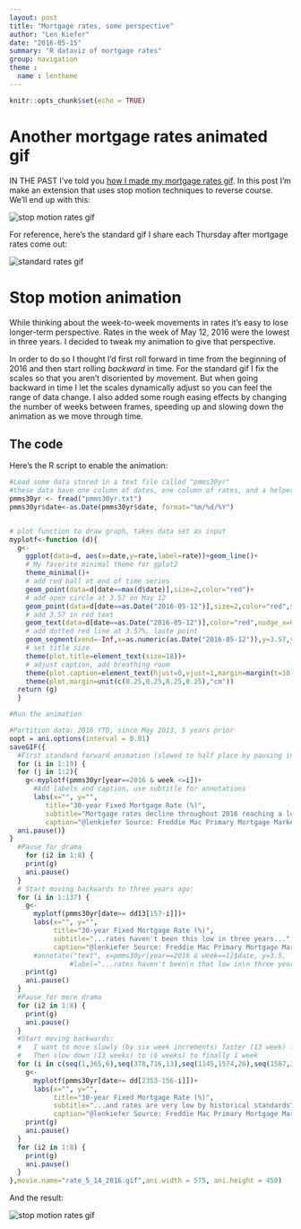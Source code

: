 ```yaml
---
layout: post
title: "Mortgage rates, some perspective"
author: "Len Kiefer"
date: "2016-05-15"
summary: "R dataviz of mortgage rates"
group: navigation
theme :
  name : lentheme
---
```


```r
knitr::opts_chunk$set(echo = TRUE)
```
# Another mortgage rates animated gif

IN THE PAST I've told you [how I made my mortgage rates gif]({% post_url 2016-03-10-mortgage-rates-gif %}). In this post I'm make an extension that uses stop motion techniques to reverse course. We'll end up with this:

<img src="{{ site.url }}/img/charts_may_15_2016/rate_5_14_2016.gif" alt="stop motion rates gif"/>

For reference, here's the standard gif I share each Thursday after mortgage rates come out:

<img src="{{ site.url }}/img/charts_may_15_2016/rate_5_12_2016.gif" alt="standard rates gif"/>

# Stop motion animation

While thinking about the week-to-week movements in rates it's easy to lose longer-term perspective.  Rates in the week of May 12, 2016 were the lowest in three years.  I decided to tweak my animation to give that perspective.

In order to do so I thought I'd first roll forward in time from the beginning of 2016 and then start rolling *backward* in time.  For the standard gif I fix the scales so that you aren't disoriented by movement. But when going backward in time I let the scales dynamically adjust so you can feel the range of data change. I also added some rough easing effects by changing the number of weeks between frames, speeding up and slowing down the animation as we move through time.

## The code

Here's the R script to enable the animation:

```r
#Load some data stored in a text file called "pmms30yr"
#these data have one column of dates, one column of rates, and a helper column called year
pmms30yr <- fread("pmms30yr.txt")
pmms30yr$date<-as.Date(pmms30yr$date, format="%m/%d/%Y")


# plot function to draw graph, takes data set as input
myplotf<-function (d){
  g<-
    ggplot(data=d, aes(x=date,y=rate,label=rate))+geom_line()+
    # My favorite minimal theme for gplot2
    theme_minimal()+
    # add red ball at end of time series
    geom_point(data=d[date==max(d$date)],size=2,color="red")+  
    # add open circle at 3.57 on May 12
    geom_point(data=d[date==as.Date("2016-05-12")],size=2,color="red",shape=1)+ 
    # add 3.57 in red text
    geom_text(data=d[date==as.Date("2016-05-12")],color="red",nudge_x=0.25,hjust=-0.2)+
    # add dotted red line at 3.57%, laste point
    geom_segment(xend=-Inf,x=as.numeric(as.Date("2016-05-12")),y=3.57,yend=3.57,color="red",linetype=2)+
    # set title size
    theme(plot.title=element_text(size=18))+
    # adjust caption, add breathing room
    theme(plot.caption=element_text(hjust=0,vjust=1,margin=margin(t=10)))+
    theme(plot.margin=unit(c(0.25,0.25,0.25,0.25),"cm"))
  return (g)
  }

#Run the animation

#Partition data: 2016 YTD, since May 2013, 5 years prior
oopt = ani.options(interval = 0.01)
saveGIF({
  #First standard forward animation (slowed to half place by pausing in J:
  for (i in 1:19) {
  for (j in 1:2){
    g<-myplotf(pmms30yr[year==2016 & week <=i])+
      #Add labels and caption, use subtitle for annotations
      labs(x="", y="",
         title="30-year Fixed Mortgage Rate (%)",
         subtitle="Mortgage rates decline throughout 2016 reaching a low on May 12...",
         caption="@lenkiefer Source: Freddie Mac Primary Mortgage Market Survey")
  ani.pause()}
}
  #Pause for drama
    for (i2 in 1:8) {
    print(g)
    ani.pause()
  }
  # Start moving backwards to three years ago:
  for (i in 1:137) {
    g<-
      myplotf(pmms30yr[date>= dd13[157-i]])+
      labs(x="", y="",
           title="30-year Fixed Mortgage Rate (%)",
           subtitle="...rates haven't been this low in three years...",
           caption="@lenkiefer Source: Freddie Mac Primary Mortgage Market Survey")
      #annotate("text", x=pmms30yr[year==2016 & week==1]$date, y=3.5, 
               #label="...rates haven't been\n that low in\n three years.",color="red",hjust=0)
    print(g)
    ani.pause()
  }
  #Pause for more drama
  for (i2 in 1:8) {
    print(g)
    ani.pause()
  }
  #Start moving backwards:
  #   I want to move slowly (by six week increments) faster (13 week) faster (26 weeks)
  #   Then slow down (13 weeks) to (6 weeks) to finally 1 week
  for (i in c(seq(1,365,6),seq(378,716,13),seq(1145,1574,26),seq(1587,2003,13),seq(2016,2185,6),2196) ) {
    g<-
      myplotf(pmms30yr[date>= dd[2353-156-i]])+
      labs(x="", y="",
           title="30-year Fixed Mortgage Rate (%)",
           subtitle="...and rates are very low by historical standards",
           caption="@lenkiefer Source: Freddie Mac Primary Mortgage Market Survey")
    print(g)
    ani.pause()
  }
  for (i2 in 1:8) {
    print(g)
    ani.pause()
  }
},movie.name="rate_5_14_2016.gif",ani.width = 575, ani.height = 450)

```

And the result:

<img src="{{ site.url }}/img/charts_may_15_2016/rate_5_14_2016.gif" alt="stop motion rates gif"/>



